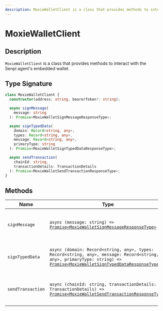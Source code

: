 ```yaml
---
description: MoxieWalletClient is a class that provides methods to interact with the Senpi agent's embedded wallet.
---
```


# MoxieWalletClient

## Description

`MoxieWalletClient` is a class that provides methods to interact with the Senpi agent's embedded wallet.

## Type Signature

```ts
class MoxieWalletClient {
  constructor(address: string, bearerToken?: string);

  async signMessage(
    message: string
  ): Promise<MoxieWalletSignMessageResponseType>;

  async signTypedData(
    domain: Record<string, any>,
    types: Record<string, any>,
    message: Record<string, any>,
    primaryType: string
  ): Promise<MoxieWalletSignTypedDataResponseType>;

  async sendTransaction(
    chainId: string,
    transactionDetails: TransactionDetails
  ): Promise<MoxieWalletSendTransactionResponseType>;
}
```

## Methods

| Name              | Type                                                                                                                                                                                                                        | Description                                |
| ----------------- | --------------------------------------------------------------------------------------------------------------------------------------------------------------------------------------------------------------------------- | ------------------------------------------ |
| `signMessage`     | `async (message: string) =>` [`Promise<MoxieWalletSignMessageResponseType>`](./types/moxiewalletsignmessageresponsetype.mdx)                                                                                                | Sign a message with the agent's wallet     |
| `signTypedData`   | `async (domain: Record<string, any>, types: Record<string, any>, message: Record<string, any>, primaryType: string) =>` [`Promise<MoxieWalletSignTypedDataResponseType>`](./types/moxiewalletsigntypeddataresponsetype.mdx) | Sign a typed data with the agent's wallet  |
| `sendTransaction` | `async (chainId: string, transactionDetails: TransactionDetails) =>` [`Promise<MoxieWalletSendTransactionResponseType>`](./types/moxiewalletsendtransactionresponsetype.mdx)                                                | Send a transaction with the agent's wallet |
